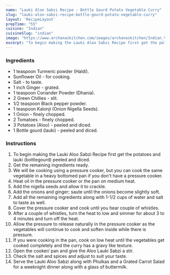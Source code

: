 ---
name: "Lauki Aloo Sabzi Recipe - Bottle Gourd Potato Vegetable Curry"
slug: "lauki-aloo-sabzi-recipe-bottle-gourd-potato-vegetable-curry"
layout: 'RecipeLayout'
prepTime: "55"
cuisine: "Indian"
cuisineSlug: "indian"
image: "https://www.archanaskitchen.com/images/archanaskitchen/Indian_Vegetables_Gravy/Lauki_Aloo_Sabzi_Bottlegourd_Potato_Curry_Vegetable_Recipe-1.jpg"
excerpt: "To begin making the Lauki Aloo Sabzi Recipe first get the potatoes and lauki bottlegourd peeled and diced"
---

### Ingredients

- 1 teaspoon Turmeric powder (Haldi).
- Sunflower Oil - for cooking.
- Salt - to taste.
- 1 inch Ginger - grated.
- 1 teaspoon Coriander Powder (Dhania).
- 2 Green Chillies - slit.
- 1/2 teaspoon Black pepper powder.
- 1 teaspoon Kalonji (Onion Nigella Seeds).
- 1 Onion - finely chopped.
- 2 Tomatoes - finely chopped.
- 3 Potatoes (Aloo) - peeled and diced.
- 1 Bottle gourd (lauki) - peeled and diced.

### Instructions

1. To begin making the Lauki Aloo Sabzi Recipe first get the potatoes and lauki (bottlegourd) peeled and diced.
1. Get the remaining ingredients ready.
1. We will be cooking using a pressure cooker, but you can cook the same vegetable in a heavy bottomed pan if you don't have a pressure cooker.
1. Heat oil in the pressure cooker or the pan on medium heat.
1. Add the nigella seeds and allow it to crackle.
1. Add the onions and ginger; saute until the onions become slightly soft.
1. Add all the remaining ingredients along with 1-1/2 cups of water and salt to taste as well.
1. Cover the pressure cooker and cook until you hear couple of whistles.
1. After a couple of whistles, turn the heat to low and simmer for about 3 to 4 minutes and turn off the heat.
1.  Allow the pressure to release naturally in the pressure cooker as the vegetables will continue to cook and soften inside while there is pressure.
1. If you were cooking in the pan, cook on low heat until the vegetables get cooked completely and the curry has a gravy like texture.
1. Open the cooker/ pan and give the Aloo Lauki Sabzi a stir.
1. Check the salt and spices and adjust to suit your taste.
1. Serve the Lauki Aloo Sabzi along with Phulkas and a Grated Carrot Salad for a weeknight dinner along with a glass of buttermilk.
